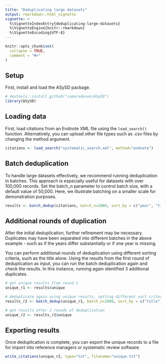 ```yaml
---
title: "Deduplicating large datasets"
output: rmarkdown::html_vignette
vignette: >
  %\VignetteIndexEntry{deduplicating-large-datasets}
  %\VignetteEngine{knitr::rmarkdown}
  %\VignetteEncoding{UTF-8}
---
```


```r
knitr::opts_chunk$set(
  collapse = TRUE,
  comment = "#>"
)
```

## **Setup**

First, install and load the ASySD package.

```r
# devtools::install_github("camaradesuk/ASySD")
library(ASySD)
```

## Loading data

First, load citations from an Endnote XML file using the `load_search()` function. Alternatively, you can upload other file types such as .csv files by changing the method argument.

```r
citations <- load_search("systematic_search.xml", method="endnote")
```

## Batch deduplication

To handle large datasets effectively, we recommend running deduplication in batches. This approach is especially useful for datasets with over 100,000 records. Set the batch_n parameter to control batch size, with a default value of 50,000. Here, we illustrate batching on a smaller scale for demonstration purposes.

```r
results <- batch_dedup(citations, batch_n=2000, sort_by = c("year", "title","author"))
```

## Additional rounds of duplication

After the initial deduplication, further refinement may be necessary. Duplicates may have been separated into different batches in the above example - such as if the years differ substantially or if one year is missing.

You can perform additional rounds of deduplication using different sorting criteria, such as the title alone. Using the results from the first round of deduplication as input, you can run the batch deduplication again and check the results. In this instance, running again identified 3 additional duplicates.

```r
# get unique results from round 1
unique_r1 <- results$unique

# deduplicate again using unique results, setting different sort criteria
results_r2 <- batch_dedup(unique_r1, batch_n=2000, sort_by = c("title"))

# get results after 2 rounds of deduplication
unique_r2 <- results_r2$unique

```

## Exporting results

Once deduplication is complete, you can export the unique records to a file for import into reference managers or systematic review software.

```r
write_citations(unique_r2, type="txt", filename="unique.txt")
```

